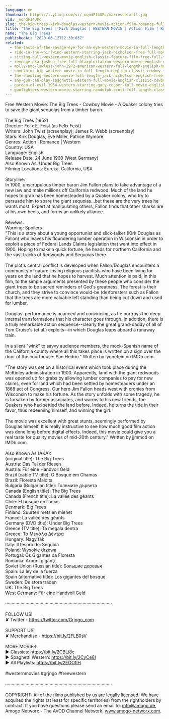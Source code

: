 ```yaml
---
language: en
thumbnail: https://i.ytimg.com/vi/_oqndF14UPc/maxresdefault.jpg
vid: _oqndF14UPc
slug: the-big-trees-kirk-douglas-western-movie-action-film-romance-full-length-movie
title: "The Big Trees | Kirk Douglas | WESTERN MOVIE | Action Film | Romance | Full Length Movie"
name: "The Big Trees"
publishedAt: "2020-06-12T12:30:03Z"
related:
  - the-taste-of-the-savage-eye-for-an-eye-western-movie-in-full-length-english-free-feature-film
  - ride-in-the-whirlwind-western-starring-jack-nicholson-free-full-movie-english-youtube-movies
  - sitting-bull-western-movie-english-classic-feature-film-free-full-flick-free-western-movies
  - revenge-aka-joshua-free-full-blaxploitation-western-movie-english-classic-feature-film
  - molly-and-lawless-john-1972-american-western-full-length-english-hd-free-full-moves
  - something-big-western-movie-in-full-length-english-classic-cowboy-film-free-full-westerns
  - the-shooting-western-movie-full-length-jack-nicholson-english-free-full-westerns
  - any-gun-can-play-spaghetti-western-full-movie-english-classic-cowboy-film-free-full-westerns
  - garden-of-evil-1954-western-starring-gary-cooper-full-movie-english-full-free-western-movies
  - gunfighters-western-movie-starring-randolph-scott-full-length-classic-feature-film-english
---
```


Free Western Movie: The Big Trees - Cowboy Movie - A Quaker colony tries to save the giant sequoias from a timber baron. <br />
<br />
The Big Trees (1952) <br />
 Director: Felix E. Feist (as Felix Feist)<br />
Writers: John Twist (screenplay), James R. Webb (screenplay)<br />
Stars: Kirk Douglas, Eve Miller, Patrice Wymore <br />
Genres: Action | Romance | Western <br />
Country: USA<br />
Language: English<br />
Release Date: 24 June 1960 (West Germany)<br />
Also Known As: Under Big Trees <br />
Filming Locations: Eureka, California, USA <br />
<br />
Storyline:<br />
In 1900, unscrupulous timber baron Jim Fallon plans to take advantage of a new law and make millions off California redwood. Much of the land he hopes to grab has been homesteaded by a Quaker colony, who try to persuade him to spare the giant sequoias...but these are the very trees he wants most. Expert at manipulating others, Fallon finds that other sharks are at his own heels, and forms an unlikely alliance.<br />
<br />
Reviews:<br />
Warning: Spoilers<br />
"This is a story about a young opportunist and slick-talker (Kirk Douglas as Fallon) who leaves his floundering lumber operation in Wisconsin in order to exploit a piece of Federal Lands Claims legislation that went into effect in 1900. Hoping to make a quick fortune, he heads for northern California and the vast tracks of Redwoods and Sequoias there.<br />
<br />
The plot's central conflict is developed when Fallon/Douglas encounters a community of nature-loving religious pacifists who have been living for years on the land that he hopes to harvest. Much attention is paid, in this film, to the simple arguments presented by these people who consider the giant trees to be sacred reminders of God's greatness. The forest is their church, and they strive to convince would-be (de)foresters such as Fallon that the trees are more valuable left standing than being cut down and used for lumber.<br />
<br />
Douglas' performance is nuanced and convincing, as he portrays the deep internal transformations that his character goes through. In addition, there is a truly remarkable action sequence--clearly the great grand-daddy of all of Tom Cruise's (et al.) exploits--in which Douglas leaps aboard a runaway train.<br />
<br />
In a silent "wink" to savvy audience members, the mock-Spanish name of the California county where all this takes place is written on a sign over the door of the courthouse: San Hedrin." Written by lyonefein on IMDb.com.<br />
<br />
"The story was set on a historical event which took place during the McKinley administration in 1900. Apparently, land with the giant redwoods was opened up for grabs by allowing lumber companies to pay for new claims, even for land which had been settled by homesteaders under an 1868 act of Congress. Our hero Jim Fallon heads west with cronies from Wisconsin to make his fortune. As the story unfolds with some tragedy, he is forsaken by former associates, and warms to his new friends, the Quakers who had settled the land before. Indeed, he turns the tide in their favor, thus redeeming himself, and winning the girl.<br />
<br />
The movie was excellent with great stunts, seemingly performed by Douglas himself. It is really instructive to see how much good film action was done long before digital effects. Indeed, this movie could give you a real taste for quality movies of mid-20th century." Written by jjmmcd on IMDb.com.<br />
<br />
Also Known As (AKA):<br />
(original title): The Big Trees<br />
Austria: Das Tal der Riesen<br />
Austria: Für eine Handvoll Geld<br />
Brazil (cable TV title): O Bosque em Chamas<br />
Brazil: Floresta Maldita<br />
Bulgaria (Bulgarian title): Големите дървета<br />
Canada (English title): The Big Trees<br />
Canada (French title): La vallée des géants<br />
Chile: El bosque en llamas<br />
Denmark: Big Trees<br />
Finland: Suurten metsien miehet<br />
France: La vallée des géants<br />
Germany (DVD title): Under Big Trees<br />
Greece (TV title): Ta megala dentra<br />
Greece: Τα Μεγάλα Δέντρα<br />
Hungary: Nagy fák<br />
Italy: Il tesoro dei Sequoia<br />
Poland: Wysokie drzewa<br />
Portugal: Os Gigantes da Floresta<br />
Romania: Arborii giganţi<br />
Soviet Union (Russian title): Большие деревья<br />
Spain: La ley de la fuerza<br />
Spain (alternative title): Los gigantes del bosque<br />
Sweden: De stora träden<br />
UK: The Big Trees<br />
West Germany: Für eine Handvoll Geld<br />
<br />
····················································································<br />
<br />
FOLLOW US!<br />
✘ Twitter - https://twitter.com/Grjngo_com<br />
<br />
SUPPORT US!<br />
✘ Merchandise - https://bit.ly/2FLB0sV<br />
<br />
MORE MOVIES! <br />
► Classics: https://bit.ly/2CBLt8c <br />
► Spaghetti Western: https://bit.ly/2CyCe8I <br />
► All Playlists: https://bit.ly/2EOOfIH <br />
<br />
#westernmovies #grjngo #freewestern<br />
<br />
····················································································<br />
<br />
COPYRIGHT: All of the films published by us are legally licensed. We have acquired the rights (at least for specific territories) from the rightholders by contract. If you have questions please send an email to: info@amogo.de, Amogo Networx - The AVOD Channel Network, www.amogo-networx.com.